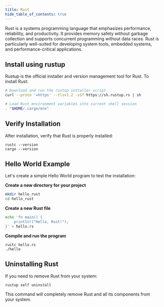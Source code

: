 ```yaml
---
title: Rust
hide_table_of_contents: true
---
```


Rust is a systems programming language that emphasizes performance, reliability, and productivity. It provides memory safety without garbage collection and supports concurrent programming without data races. Rust is particularly well-suited for developing system tools, embedded systems, and performance-critical applications.

## Install using rustup

Rustup is the official installer and version management tool for Rust. To install Rust:

```bash
# Download and run the rustup installer script
curl --proto '=https' --tlsv1.2 -sSf https://sh.rustup.rs | sh

# Load Rust environment variables into current shell session
. "$HOME/.cargo/env"
```

## Verify Installation

After installation, verify that Rust is properly installed:

```
rustc --version
cargo --version
```

## Hello World Example

Let's create a simple Hello World program to test the installation:

**Create a new directory for your project**

```bash
mkdir hello_rust
cd hello_rust
```

**Create a new Rust file**

```bash
echo 'fn main() {
    println!("Hello, Rust!");
}' > hello.rs
```

**Compile and run the program**

```
rustc hello.rs
./hello
```
## Uninstalling Rust

If you need to remove Rust from your system:
```
rustup self uninstall
```
This command will completely remove Rust and all its components from your system.
